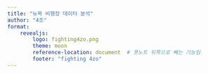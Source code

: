 ```yaml
---
title: "뉴욕 비행장 데이터 분석"
author: "4조"
format: 
    revealjs:
        logo: fighting4zo.png
        theme: moon
        reference-location: document  # 풋노트 뒤쪽으로 빼는 기능임
        footer: "fighting 4zo"
---
```


